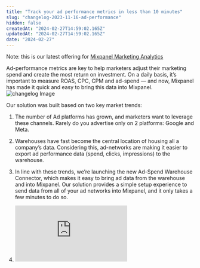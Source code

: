 ```yaml
---
title: "Track your ad performance metrics in less than 10 minutes"
slug: "changelog-2023-11-16-ad-performance"
hidden: false
createdAt: "2024-02-27T14:59:02.165Z"
updatedAt: "2024-02-27T14:59:02.165Z"
date: "2024-02-27"
---
```

Note: this is our latest offering for [Mixpanel Marketing Analytics](https://mixpanel.com/m/mixpanel-marketing-analytics/)

Ad-performance metrics are key to help marketers adjust their marketing spend and create the most return on investment. On a daily basis, it’s important to measure ROAS, CPC, CPM and ad-spend — and now, Mixpanel has made it quick and easy to bring this data into Mixpanel. 
![changelog Image](/changelog/addatatable.png)

Our solution was built based on two key market trends:

1. The number of Ad platforms has grown, and marketers want to leverage these channels. Rarely do you advertise only on 2 platforms: Google and Meta. 
2. Warehouses have fast become the central location of housing all a company’s data. Considering this, ad-networks are making it easier to export ad performance data (spend, clicks, impressions) to the warehouse.

3. In line with these trends, we’re launching the new Ad-Spend Warehouse Connector, which makes it easy to bring ad data from the warehouse and into Mixpanel. Our solution provides a simple setup experience to send data from all of your ad networks into Mixpanel, and it only takes a few minutes to do so.
4. <div style={{position: 'relative', paddingBottom: '64.90384615384616%', height: 0}}>
    <iframe src="https://www.loom.com/embed/69dbc98ffeca415aafb10ede7a52b925"
        frameBorder="0"
        webkitallowfullscreen="true" mozallowfullscreen="true" allowFullScreen
        style={{position: 'absolute', 'top': 0, 'left': 0, 'width': '100%', 'height': '100%'}}>
    </iframe>
</div>
